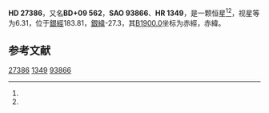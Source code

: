 {{Starbox begin
| name = HD 27386
}}
{{Starbox observe
| epoch = [[J2000.0|J2000.0]]
| constell = {{星座名待查}}<ref name=SIMBAD>{{cite web
 | url=http://simbad.u-strasbg.fr/simbad/sim-id?Ident=HR+1349
 | title=Pulsating variable Star
 | publisher=Centre de Données astronomiques de Strasbourg
 | work=SIMBAD
 | accessdate=2012-07-13
 | archive-date=2016-03-17
 | archive-url=https://web.archive.org/web/20160317093815/http://simbad.u-strasbg.fr/simbad/sim-id?Ident=HR+1349
 | dead-url=no
 }}</ref><ref name=DATA>{{cite web
 | url=http://vizier.u-strasbg.fr/viz-bin/VizieR-5?-out.add=.&-source=5050&-corr=PK=HR&-out.max=9999&HR=1349
 | title=VizieR Detailed Page
 | accessdate=2012-07-13
 | archive-date=2019-02-16
 | archive-url=https://web.archive.org/web/20190216104644/http://vizier.u-strasbg.fr/viz-bin/VizieR-5?-out.add=.&-source=5050&-corr=PK=HR&-out.max=9999&HR=1349
 | dead-url=no
 }}</ref>
| 星官 = 
| ra = {{RA|4|19|37.5}}<ref name=SIMBAD /><ref name=DATA />
| dec = {{DEC|+10|7|17}}<ref name=SIMBAD /><ref name=DATA />
| appmag_v = 6.31<ref name=SIMBAD /><ref name=DATA />
}}
{{Starbox character
| class = K0<ref name=SIMBAD /><ref name=DATA />
| b-v = 1.43<ref name=SIMBAD /><ref name=DATA />
| u-b = 1.6<ref name=SIMBAD /><ref name=DATA />
| r-i = <ref name=SIMBAD /><ref name=DATA />
| variable = 
}}
{{Starbox astrometry
| radial_v = 1.6
| prop_mo_ra = -27
| parallax = 
| p_error = 
}}
{{Starbox catalog
| names =BD+09 562，[[SAO星表|SAO]] 93866，[[HD星表|HD]] 27386，[[HR星表|HR]] 1349}}
{{Starbox reference |Simbad=HR+1349}}
{{Starbox end}}

'''HD 27386'''，又名'''BD+09 562'''，'''SAO 93866'''、'''HR 1349'''，是一颗恒星<ref name=SIMBAD /><ref name=DATA />，视星等为6.31，位于[[銀道座標系|銀經]]183.81，[[銀道座標系|銀緯]]-27.3，其[[B1900.0|B1900.0]]坐标为赤經{{RA|4|14|8.9}}，赤緯{{DEC|+9|-27.3|49}}。

== 参考文献 ==
{{reflist}}

{{star-stub}}

[[Category:HD和HDE天體|27386]]
[[Category:HR天體|1349]]
[[Category:SAO天體|93866]]